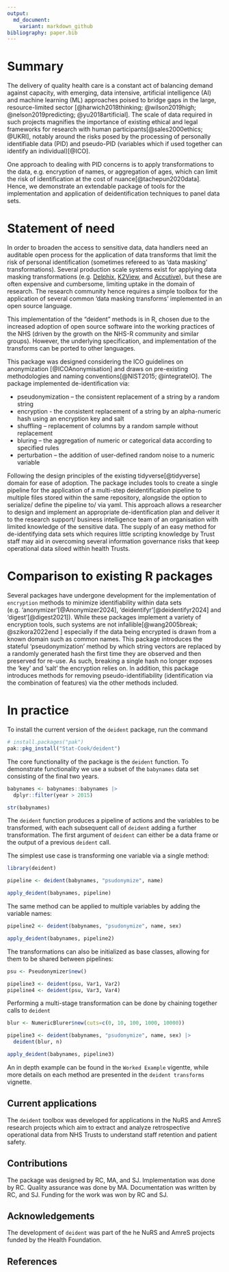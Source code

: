 ```yaml
---
output: 
  md_document:
    variant: markdown_github
bibliography: paper.bib
---
```


# Summary

The delivery of quality health care is a constant act of balancing  demand  against  capacity,  with emerging, data intensive, artificial intelligence (AI) and machine learning (ML) approaches poised to bridge gaps in the large, resource-limited 
sector [@harwich2018thinking; @wilson2019high; @nelson2019predicting; @yu2018artificial].  The scale of data required in such projects magnifies the importance of  existing  ethical and legal frameworks for research with human participants[@sales2000ethics; @UKRI], notably around the risks posed by the processing of personally identifiable data (PID) and pseudo-PID (variables which if used together can identify an individual)[@ICO].  

One approach to dealing with PID concerns is to apply transformations to the data, e.g. encryption of names, or aggregation of ages, which  can limit the risk of identification  at the cost of nuance[@tachepun2020data].   Hence, we demonstrate an extendable package of tools for the implementation  and application of deidentification techniques to panel data sets.

# Statement of need

In order to broaden the access to sensitive data, data handlers need an auditable open process for the application of data transforms that limit the risk of personal identification (sometimes refereed to as 'data masking' transformations).  Several production scale systems exist for applying data masking transformations (e.g. [Delphix](https://www.delphix.com/), [K2View](https://www.k2view.com), and [Accutive](https://accutive.com/)), but these are often expensive and cumbersome, limiting uptake in the domain of research.  The research community hence requires a simple toolbox for the application of several common 'data masking transforms' implemented  in an open source language.

This implementation of the "deident" methods is in R, chosen due to the increased adoption of open source software into the working practices of the NHS (driven by the growth on the NHS-R community and similar groups).  However, the underlying specification, and implementation of the transforms can be ported to other languages.


This package was designed considering the ICO guidelines on anonymization [@ICOAnonymisation] and draws on pre-existing methodologies and naming conventions[@NIST2015; @integrateIO]. The package implemented de-identification via:   

*	pseudonymization – the consistent replacement of a string by a random string
* encryption - the consistent replacement of a string by an alpha-numeric hash using an encryption key and salt
*	shuffling – replacement of columns by a random sample without replacement
*	bluring – the aggregation of numeric or categorical data according to specified rules
*	perturbation – the addition of user-defined random noise to a numeric variable


Following the design principles of the existing tidyverse[@tidyverse] domain for ease of
adoption.  The package includes tools to create a single pipeline for the 
application of a multi-step deidentification pipeline to multiple files 
stored within the same repository, alongside the option to serialize/ define 
the pipeline to/ via yaml.  This approach allows a researcher to design and 
implement an appropriate de-identification plan and deliver it to the research 
support/ business intelligence team of an organisation with limited knowledge 
of the sensitive data.  The supply of an easy method for de-identifying data
sets which requires little scripting knowledge by Trust staff may aid in 
overcoming several information governance risks that keep operational data 
siloed within health Trusts.  

# Comparison to existing R packages

Several packages have undergone development for the implementation of `encryption` methods to minimize identifiability within data sets (e.g. 'anonymizer'[@Anonymizer2024], 'deidentifyr'[@deidentifyr2024] and 'digest'[@digest2021]).  While these packages implement a variety of encryption tools, such systems are not infallible[@wang2005break; @szikora2022end ] especially if the data being encrypted is drawn from a known domain such as common names.  This package introduces the stateful 'pseudonymization' method by which string vectors are replaced by a randomly generated hash the first time they are observed and then preserved for re-use.  As such, breaking a single hash no longer exposes the 'key' and 'salt' the encryption relies on.  In addition, this package introduces methods for removing pseudo-identifiability (identification via the combination of features) via the other methods included.
 
# In practice

To install the current version of the `deident` package, run the command

``` r
# install.packages("pak")
pak::pkg_install("Stat-Cook/deident")
```

The core functionality of the package is the `deident` function. To demonstrate functionality we use a subset of the `babynames` data set consisting of the final two years.  

``` r
babynames <- babynames::babynames |> 
  dplyr::filter(year > 2015) 

str(babynames)
```


The `deident` function produces a pipeline of actions and the variables to be transformed, with each subsequent call of `deident` adding a further transformation.    The first argument of `deident` can either be a data frame or the output of a previous `deident` call.

The simplest use case is  transforming one variable via a single method:

``` r
library(deident)

pipeline <- deident(babynames, "psudonymize", name)

apply_deident(babynames, pipeline)

```

The same method can be applied to multiple variables by adding the variable names:

``` r
pipeline2 <- deident(babynames, "psudonymize", name, sex)

apply_deident(babynames, pipeline2)
```



The transformations can also be initialized as base classes, allowing for them to be shared between pipelines:

``` r
psu <- Pseudonymizer$new()

pipeline3 <- deident(psu, Var1, Var2)
pipeline4 <- deident(psu, Var3, Var4)

```


Performing a multi-stage transformation can be done by chaining together calls to `deident`

``` r
blur <- NumericBlurer$new(cuts=c(0, 10, 100, 1000, 10000))

pipeline3 <- deident(babynames, "psudonymize", name, sex) |>
  deident(blur, n)

apply_deident(babynames, pipeline3)
```

An in depth example can be found in the `Worked Example` vigentte, while 
more details on each method are presented in the `deident transforms` vignette.

## Current applications

The `deident` toolbox was developed for applications in the NuRS and AmreS research projects which aim to extract and analyze retrospective operational data from NHS Trusts to understand staff retention and patient safety.  

## Contributions

The package was designed by RC, MA, and SJ.  Implementation was done by RC. Quality assurance was done by MA.  Documentation was written by RC, and SJ.  Funding for the work was won by RC and SJ.

## Acknowledgements

The development of `deident` was part of the he NuRS and AmreS projects funded by the Health Foundation.

## References

